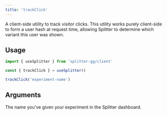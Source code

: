 ```yaml
---
title: 'trackClick'
---
```


A client-side utility to track visitor clicks. This utility works purely client-side to form a user hash at request time, allowing Splitter to determine which variant this user was shown.

## Usage
```typescript
import { useSplitter } from 'splitter-gg/client'

const { trackClick } = useSplitter()

trackClick('experiment-name')
```

## Arguments

<ResponseField name='name' type='string' required>
  The name you've given your experiment in the Splitter dashboard.
</ResponseField>
